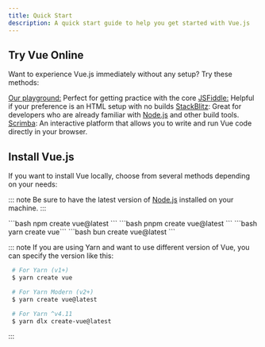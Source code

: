 ```yaml
---
title: Quick Start
description: A quick start guide to help you get started with Vue.js
---
```



## Try Vue Online​

Want to experience Vue.js immediately without any setup? Try these methods:

[Our playground:](https://play.vuejs.org/#eNp9kVFLwzAQx7/KeS9TmBuiT6MOVAbqg4oKvuSltLeuM01CcpmF0u/utaXVhzEISe7/vyS/yzV459ziEAlXmITMl47XylDtrGfIaZtGzdAoA5CnnJ5fDHsATxy9GSOAKhQrmD2S1ha+rNf52Wyw2m6RSUaynB6QgKlyOmWSCCDZXa2bprsF2jZZStSrpXGR4XBZ2Zz0rULxFYqVLKfTOEcOmTXbsljsgzVSRw+lMLOVKzX5V8elNUHhasRVmArnz3OvsY80H/VsR9n3EX0f6k5T+OYpkD+Qwsnj1BfEg735eKFa9pMp5FFL9gnznYLVsWMc0u6jyQX7X15P+1R1PSlN8Rk2NZMJY1EdaP/Jfb5CaebDidL/cK8XN2NzsP0F+HSp8w==) Perfect for getting practice with the core
[JSFiddle:](https://jsfiddle.net/yyx990803/2ke1ab0z/) Helpful if your preference is an HTML setup with no builds
[StackBlitz](https://stackblitz.com/edit/vitejs-vite-jvdgcxbv?file=index.html&terminal=dev): Great for developers who are already familiar with [Node.js](http://Node.js) and other build tools.
[Scrimba](http://scrimba.com/links/vue-quickstart): An interactive platform that allows you to write and run Vue code directly in your browser.

## Install Vue.js

If you want to install Vue locally, choose from several methods depending on your needs:

::: note
Be sure to have the latest version of [Node.js](https://nodejs.org/) installed on your machine.
:::

<Tabs>
	<TabItem label="npm">```bash npm create vue@latest ```</TabItem>
	<TabItem label="pnpm">```bash pnpm create vue@latest ```</TabItem>
	<TabItem label="yarn"> ```bash yarn create vue``` </TabItem>
	<TabItem label="bun">```bash bun create vue@latest ```</TabItem>
</Tabs>

::: note
If you are using Yarn and want to use different version of Vue, you can specify the version like this:

```sh
 # For Yarn (v1+)
 $ yarn create vue

 # For Yarn Modern (v2+)
 $ yarn create vue@latest

 # For Yarn ^v4.11
 $ yarn dlx create-vue@latest
```

:::
